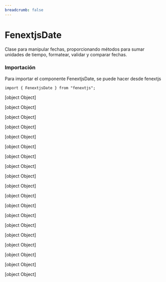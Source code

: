 ```yaml
---
breadcrumb: false
---
```

# FenextjsDate

Clase para manipular fechas, proporcionando métodos para sumar unidades de tiempo, formatear, validar y comparar fechas.

### Importación

Para importar el componente FenextjsDate, se puede hacer desde fenextjs

```tsx copy
import { FenextjsDate } from "fenextjs";
```

[object Object]

[object Object]

[object Object]

[object Object]

[object Object]

[object Object]

[object Object]

[object Object]

[object Object]

[object Object]

[object Object]

[object Object]

[object Object]

[object Object]

[object Object]

[object Object]

[object Object]

[object Object]

[object Object]

